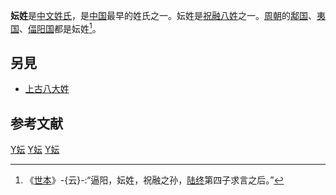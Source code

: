 {{姓氏
|姓氏=妘
|繁體=妘
|簡體=妘
|拼音=Yún
|注音=ㄩㄣˊ
|中国大陆=Yun
|台湾=
|香港=Wan4
|澳门=Wan4
|新加坡=
|马来西亚=
|越南=Vân
|韩国=운
|反切=
|同音字=
|堂号=
|郡望=
}}

'''妘姓'''是[[中文|中文]][[姓氏|姓氏]]，是[[中国|中国]]最早的姓氏之一。妘姓是[[祝融八姓|祝融八姓]]之一。[[周朝|周朝]]的[[鄅国|鄅国]]、[[夷国|夷国]]、[[偪阳国|偪阳国]]都是妘姓<ref>《[[世本|世本]]》-{云}-:“逼阳，妘姓，祝融之孙，[[陆终|陆终]]第四子求言之后。”</ref>。

==另見==
*[[上古八大姓|上古八大姓]]

==参考文献==
{{Reflist}}
{{Surname-stub}}

[[Category:漢姓|Y妘]]
[[Category:上古八大姓|Y妘]]
[[Category:中國上古姓氏|Y妘]]